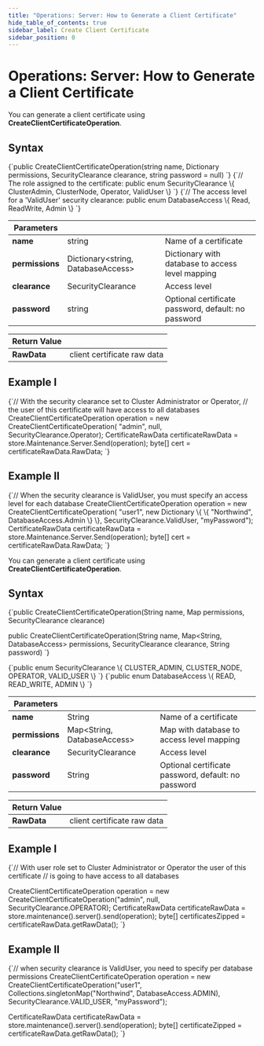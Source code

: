 ```yaml
---
title: "Operations: Server: How to Generate a Client Certificate"
hide_table_of_contents: true
sidebar_label: Create Client Certificate
sidebar_position: 0
---
```





# Operations: Server: How to Generate a Client Certificate
<LanguageSwitcher supportedLanguages={supportedLanguages} />
<LanguageContent language="csharp">


You can generate a client certificate using **CreateClientCertificateOperation**. 

## Syntax

<TabItem value="cert_1_1" label="cert_1_1">
<CodeBlock language="csharp">
{`public CreateClientCertificateOperation(string name, 
    Dictionary<string, DatabaseAccess> permissions, 
    SecurityClearance clearance, 
    string password = null)
`}
</CodeBlock>
</TabItem>

<TabItem value="cert_1_2" label="cert_1_2">
<CodeBlock language="csharp">
{`// The role assigned to the certificate:
public enum SecurityClearance
\{
    ClusterAdmin,
    ClusterNode,
    Operator,
    ValidUser
\}
`}
</CodeBlock>
</TabItem>

<TabItem value="cert_1_3" label="cert_1_3">
<CodeBlock language="csharp">
{`// The access level for a 'ValidUser' security clearance:
public enum DatabaseAccess
\{
    Read,
    ReadWrite,
    Admin
\}
`}
</CodeBlock>
</TabItem>

| Parameters | | |
| ------------- | ------------- | ----- |
| **name** | string | Name of a certificate |
| **permissions** | Dictionary&lt;string, DatabaseAccess&gt; | Dictionary with database to access level mapping |
| **clearance** | SecurityClearance | Access level |
| **password** | string | Optional certificate password, default: no password |

| Return Value | |
| ------------- | ----- |
| **RawData** | client certificate raw data |

## Example I

<TabItem value="cert_1_4" label="cert_1_4">
<CodeBlock language="csharp">
{`// With the security clearance set to Cluster Administrator or Operator,
// the user of this certificate will have access to all databases
CreateClientCertificateOperation operation = 
    new CreateClientCertificateOperation(
        "admin", null, SecurityClearance.Operator);
CertificateRawData certificateRawData = 
    store.Maintenance.Server.Send(operation);
byte[] cert = certificateRawData.RawData;
`}
</CodeBlock>
</TabItem>

## Example II

<TabItem value="cert_1_5" label="cert_1_5">
<CodeBlock language="csharp">
{`// When the security clearance is ValidUser, you must specify an access level for each database
CreateClientCertificateOperation operation = 
    new CreateClientCertificateOperation(
        "user1", new Dictionary<string, DatabaseAccess>
\{
    \{ "Northwind", DatabaseAccess.Admin \}
\}, SecurityClearance.ValidUser, "myPassword");
CertificateRawData certificateRawData = 
    store.Maintenance.Server.Send(operation);
byte[] cert = certificateRawData.RawData;
`}
</CodeBlock>
</TabItem>


</LanguageContent>
<LanguageContent language="java">


You can generate a client certificate using **CreateClientCertificateOperation**. 

## Syntax

<TabItem value="cert_1_1" label="cert_1_1">
<CodeBlock language="java">
{`public CreateClientCertificateOperation(String name,
                                        Map<String, DatabaseAccess> permissions,
                                        SecurityClearance clearance)

public CreateClientCertificateOperation(String name,
                                        Map<String, DatabaseAccess> permissions,
                                        SecurityClearance clearance,
                                        String password)
`}
</CodeBlock>
</TabItem>

<TabItem value="cert_1_2" label="cert_1_2">
<CodeBlock language="java">
{`public enum SecurityClearance \{
    CLUSTER_ADMIN,
    CLUSTER_NODE,
    OPERATOR,
    VALID_USER
\}
`}
</CodeBlock>
</TabItem>

<TabItem value="cert_1_3" label="cert_1_3">
<CodeBlock language="java">
{`public enum DatabaseAccess \{
    READ,
    READ_WRITE,
    ADMIN
\}
`}
</CodeBlock>
</TabItem>

| Parameters | | |
| ------------- | ------------- | ----- |
| **name** | String | Name of a certificate |
| **permissions** | Map&lt;String, DatabaseAccess&gt; | Map with database to access level mapping |
| **clearance** | SecurityClearance | Access level |
| **password** | String | Optional certificate password, default: no password |

| Return Value | |
| ------------- | ----- |
| **RawData** | client certificate raw data |

## Example I

<TabItem value="cert_1_4" label="cert_1_4">
<CodeBlock language="java">
{`// With user role set to Cluster Administrator or Operator the user of this certificate
// is going to have access to all databases

CreateClientCertificateOperation operation = new CreateClientCertificateOperation("admin",
    null, SecurityClearance.OPERATOR);
CertificateRawData certificateRawData = store.maintenance().server().send(operation);
byte[] certificatesZipped = certificateRawData.getRawData();
`}
</CodeBlock>
</TabItem>

## Example II

<TabItem value="cert_1_5" label="cert_1_5">
<CodeBlock language="java">
{`// when security clearance is ValidUser, you need to specify per database permissions
CreateClientCertificateOperation operation = new CreateClientCertificateOperation("user1",
    Collections.singletonMap("Northwind", DatabaseAccess.ADMIN),
    SecurityClearance.VALID_USER,
    "myPassword");

CertificateRawData certificateRawData = store.maintenance().server().send(operation);
byte[] certificateZipped = certificateRawData.getRawData();
`}
</CodeBlock>
</TabItem>


</LanguageContent>

<!---
- [How to delete certificate?](../../../../client-api/operations/server-wide/certificates/delete-certificate)
- [How to put client certificate?](../../../../client-api/operations/server-wide/certificates/put-client-certificate)

-->